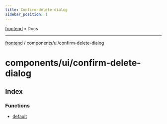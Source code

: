 ```yaml
---
title: Confirm-delete-dialog
sidebar_position: 1
---
```


[frontend](./confirm-delete-dialog/../../..) • Docs

***

[frontend](./confirm-delete-dialog/../../..) / components/ui/confirm-delete-dialog

# components/ui/confirm-delete-dialog

## Index

### Functions

- [default](./confirm-delete-dialog/functions/default)

